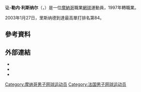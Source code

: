 {{expand|time=2011-02-08}}
{{BLP unsourced|time=2011-02-08}}
{{Infobox 网球
|姓名=Jean-René Lisnard
|照片=Jean Rene Lisnard.JPG
|国籍={{MON}}
|生年=1979年
|生日=9月25日
|出生地={{FRA}}[[戛纳|戛纳]]
|居住地={{MON}}
|身高=176
|体重=68
|持拍手=右
|反拍=
|转职业年=1997年
|球拍=
|球衣=
|球鞋=
|单打最高排名=84（2003年1月27日）
|双打最高排名=171（2007年9月10日）
|现单打排名=
|现双打排名=
|单打冠军头衔=0
|双打冠军头衔=9
|职业战绩=
|奖金=1,059,143[[美元|美元]]
|澳网最好成绩=
|法网最好成绩=
|温网最好成绩=
|美网最好成绩=
|大满贯个数=
|奥运会最好成绩=
}}

'''让-勒内·利斯纳尔'''（{{lang-fr|'''Jean-René Lisnard'''}}，{{bd|1979年|9月25日}}）是一位[[摩納哥|摩納哥]]職業[[網球|網球]]運動員，1997年轉職業。

2003年1月27日，里斯纳德到達最高單打排名第84。

== 參考資料 ==
{{reflist|2}}

== 外部連結 ==
* {{ATP|L386}}
* {{ITF Profile|id=10010798}}
* {{DavisCupplayerlink|10010798}}

{{網球運動員小作品}}

{{Authority control}}
{{DEFAULTSORT:Lisnard, Jean-René}}
[[Category:摩纳哥男子网球运动员|Category:摩纳哥男子网球运动员]]
[[Category:法国男子网球运动员|Category:法国男子网球运动员]]
